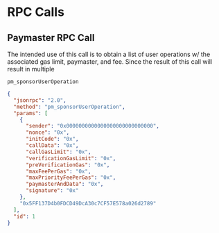 # RPC Calls

## Paymaster RPC Call

The intended use of this call is to obtain a list of user operations w/ the associated gas limit, paymaster, and fee.
Since the result of this call will result in multiple

`pm_sponsorUserOperation`

```json
{
  "jsonrpc": "2.0",
  "method": "pm_sponsorUserOperation",
  "params": [
    {
      "sender": "0x0000000000000000000000000000",
      "nonce": "0x",
      "initCode": "0x",
      "callData": "0x",
      "callGasLimit": "0x",
      "verificationGasLimit": "0x",
      "preVerificationGas": "0x",
      "maxFeePerGas": "0x",
      "maxPriorityFeePerGas": "0x",
      "paymasterAndData": "0x",
      "signature": "0x"
    },
    "0x5FF137D4b0FDCD49DcA30c7CF57E578a026d2789"
  ],
  "id": 1
}
```
